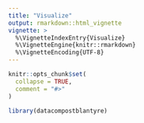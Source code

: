 ```yaml
---
title: "Visualize"
output: rmarkdown::html_vignette
vignette: >
  %\VignetteIndexEntry{Visualize}
  %\VignetteEngine{knitr::rmarkdown}
  %\VignetteEncoding{UTF-8}
---
```


```r
knitr::opts_chunk$set(
  collapse = TRUE,
  comment = "#>"
)
```

```r
library(datacompostblantyre)
```
